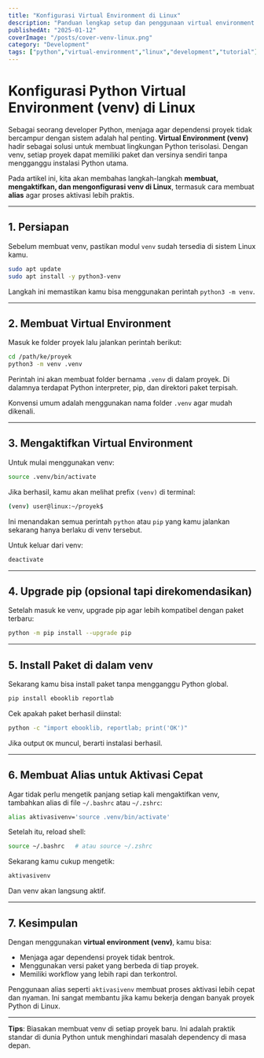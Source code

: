 ```yaml
---
title: "Konfigurasi Virtual Environment di Linux"
description: "Panduan lengkap setup dan penggunaan virtual environment untuk development Python"
publishedAt: "2025-01-12"
coverImage: "/posts/cover-venv-linux.png"
category: "Development"
tags: ["python","virtual-environment","linux","development","tutorial"]
---
```


# Konfigurasi Python Virtual Environment (venv) di Linux

Sebagai seorang developer Python, menjaga agar dependensi proyek tidak bercampur dengan sistem adalah hal penting. **Virtual Environment (venv)** hadir sebagai solusi untuk membuat lingkungan Python terisolasi. Dengan venv, setiap proyek dapat memiliki paket dan versinya sendiri tanpa mengganggu instalasi Python utama.

Pada artikel ini, kita akan membahas langkah-langkah **membuat, mengaktifkan, dan mengonfigurasi venv di Linux**, termasuk cara membuat **alias** agar proses aktivasi lebih praktis.

---

## 1. Persiapan

Sebelum membuat venv, pastikan modul `venv` sudah tersedia di sistem Linux kamu.

```bash
sudo apt update
sudo apt install -y python3-venv
```

Langkah ini memastikan kamu bisa menggunakan perintah `python3 -m venv`.

---

## 2. Membuat Virtual Environment

Masuk ke folder proyek lalu jalankan perintah berikut:

```bash
cd /path/ke/proyek
python3 -m venv .venv
```

Perintah ini akan membuat folder bernama `.venv` di dalam proyek. Di dalamnya terdapat Python interpreter, pip, dan direktori paket terpisah.

Konvensi umum adalah menggunakan nama folder `.venv` agar mudah dikenali.

---

## 3. Mengaktifkan Virtual Environment

Untuk mulai menggunakan venv:

```bash
source .venv/bin/activate
```

Jika berhasil, kamu akan melihat prefix `(venv)` di terminal:

```bash
(venv) user@linux:~/proyek$
```

Ini menandakan semua perintah `python` atau `pip` yang kamu jalankan sekarang hanya berlaku di venv tersebut.

Untuk keluar dari venv:

```bash
deactivate
```

---

## 4. Upgrade pip (opsional tapi direkomendasikan)

Setelah masuk ke venv, upgrade pip agar lebih kompatibel dengan paket terbaru:

```bash
python -m pip install --upgrade pip
```

---

## 5. Install Paket di dalam venv

Sekarang kamu bisa install paket tanpa mengganggu Python global.

```bash
pip install ebooklib reportlab
```

Cek apakah paket berhasil diinstal:

```bash
python -c "import ebooklib, reportlab; print('OK')"
```

Jika output `OK` muncul, berarti instalasi berhasil.

---

## 6. Membuat Alias untuk Aktivasi Cepat

Agar tidak perlu mengetik panjang setiap kali mengaktifkan venv, tambahkan alias di file `~/.bashrc` atau `~/.zshrc`:

```bash
alias aktivasivenv='source .venv/bin/activate'
```

Setelah itu, reload shell:

```bash
source ~/.bashrc   # atau source ~/.zshrc
```

Sekarang kamu cukup mengetik:

```bash
aktivasivenv
```

Dan venv akan langsung aktif.

---

## 7. Kesimpulan

Dengan menggunakan **virtual environment (venv)**, kamu bisa:

* Menjaga agar dependensi proyek tidak bentrok.
* Menggunakan versi paket yang berbeda di tiap proyek.
* Memiliki workflow yang lebih rapi dan terkontrol.

Penggunaan alias seperti `aktivasivenv` membuat proses aktivasi lebih cepat dan nyaman. Ini sangat membantu jika kamu bekerja dengan banyak proyek Python di Linux.

---

**Tips**: Biasakan membuat venv di setiap proyek baru. Ini adalah praktik standar di dunia Python untuk menghindari masalah dependency di masa depan.